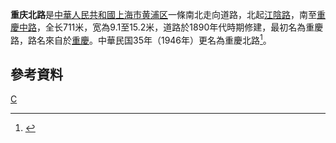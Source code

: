 '''重庆北路'''是[[中華人民共和國|中華人民共和國]][[上海市|上海市]][[黄浦区|黄浦区]]一條南北走向道路，北起[[江陰路|江陰路]]，南至[[重慶中路|重慶中路]]，全长711米，宽為9.1至15.2米，道路於1890年代時期修建，最初名為重慶路，路名來自於[[重慶|重慶]]。中華民国35年（1946年）更名為重慶北路<ref>{{cite news |title=第一节　省地级类 |url=http://www.shtong.gov.cn/Newsite/node2/node2245/node70862/node70870/node70919/node70925/userobject1ai73716.html |publisher=上海市地方志办公室 |accessdate=2021-03-01 |archive-date=2014-01-08 |archive-url=https://web.archive.org/web/20140108152818/http://www.shtong.gov.cn/newsite/node2/node2245/node70862/node70870/node70919/node70925/userobject1ai73716.html |dead-url=no }}</ref>。

== 參考資料 ==
{{Reflist|2}}

[[Category:上海道路|C]]